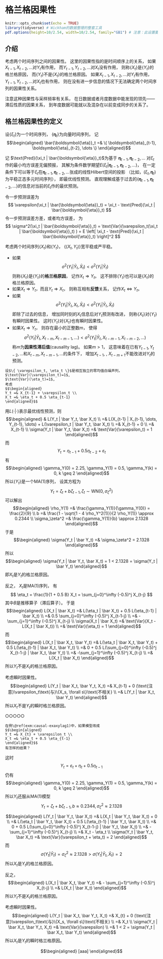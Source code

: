 # 格兰格因果性 {#causal}

```r
knitr::opts_chunk$set(echo = TRUE)
library(tidyverse) # Wickham的数据整理的整套工具
pdf.options(height=10/2.54, width=10/2.54, family="GB1") # 注意：此设置要放在最后
```

## 介绍 {#causal-intro}

考虑两个时间序列之间的因果性。
这里的因果性指的是时间顺序上的关系，
如果$X_{t-1}, X_{t-2}, \dots$对$Y_t$有作用，
而$Y_{t-1}, Y_{t-2}, \dots$对$X_t$没有作用，
则称$\{X_t \}$是$\{ Y_t \}$的格兰格原因，
而$\{ Y_t \}$不是$\{ X_t \}$的格兰格原因。
如果$X_{t-1}, X_{t-2}, \dots$对$Y_t$有作用，
$Y_{t-1}, Y_{t-2}, \dots$对$X_t$也有作用，
则在没有进一步信息的情况下无法确定两个时间序列的因果性关系。

注意这种因果性与采样频率有关系，
在日数据或者月度数据中能发现的领先——滞后性质的因果关系，
到年度数据可能就以及混杂在以前变成同步的关系了。


## 格兰格因果性的定义 {#causal-def}

设$\{ \xi_t \}$为一个时间序列，
$\{ \boldsymbol{\eta}_t \}$为向量时间序列，
记
$$\begin{aligned}
\bar{\boldsymbol{\eta}}_t =& \{ \boldsymbol{\eta}_{t-1}, \boldsymbol{\eta}_{t-2}, \dots \} 
\end{aligned}$$

记
$\text{Pred}(\xi_t | \bar{\boldsymbol{\eta}}_t)$为基于
$\boldsymbol{\eta}_{t-1}, \boldsymbol{\eta}_{t-2}, \dots$
对$\xi_t$作的最小均方误差无偏预报，
其解为条件数学期望$E(\xi_t | \boldsymbol{\eta}_{t-1}, \boldsymbol{\eta}_{t-2}, \dots)$，
在一定条件下可以等于$\xi_t$在$\boldsymbol{\eta}_{t-1}, \boldsymbol{\eta}_{t-2}, \dots$张成的线性Hilbert空间的投影
（比如，$(\xi_t, \boldsymbol{\eta}_t)$为平稳正态多元时间序列），
即最优线性预测。
直观理解成基于过去的$\{\boldsymbol{\eta}_{t-1}, \boldsymbol{\eta}_{t-2}, \dots \}$的信息对当前的$\xi_t$作的最优预测。

令一步预测误差为
$$
  \varepsilon(\xi_t | \bar{\boldsymbol{\eta}}_t) 
  = \xi_t - \text{Pred}(\xi_t | \bar{\boldsymbol{\eta}}_t)
$$
令一步预测误差方差，或者均方误差，
为
$$
  \sigma^2(\xi_t | \bar{\boldsymbol{\eta}}_t)  
  = \text{Var}(\varepsilon_t(\xi_t | \bar{\boldsymbol{\eta}}_t) )
  = E \left[ \xi_t - \text{Pred}(\xi_t | \bar{\boldsymbol{\eta}}_t) \right]^2
$$


考虑两个时间序列$\{ X_t \}$和$\{ Y_t \}$，
$\{(X_t, Y_t) \}$宽平稳或严平稳。

* 如果
$$
\sigma^2(Y_t | \bar Y_t, \bar X_t) < \sigma^2(Y_t | \bar Y_t)
$$
则称$\{ X_t \}$是$\{ Y_t \}$的**格兰格原因**，
记作$X_t \Rightarrow Y_t$。
这不排除$\{ Y_t \}$也可以是$\{ X_t \}$的格兰格原因。
* 如果$X_t \Rightarrow Y_t$，而且$Y_t \Rightarrow X_t$，
则称互相有**反馈**关系，
记作$X_t \Leftrightarrow Y_t$。
* 如果
$$
\sigma^2(Y_t | \bar Y_t, X_t, \bar X_t) < \sigma^2(Y_t | \bar Y_t, \bar X_t)
$$
即除了过去的信息，
增加同时刻的$X_t$信息后对$Y_t$预测有改进，
则称$\{X_t \}$对$\{Y_t \}$有瞬时因果性。
这时$\{Y_t \}$对$\{X_t \}$也有瞬时因果性。
* 如果$X_t \Rightarrow Y_t$，
则存在最小的正整数$m$，
使得
$$
\sigma^2(Y_t | \bar Y_t, X_{t-m}, X_{t-m-1}, \dots) 
< \sigma^2(Y_t | \bar Y_t, X_{t-m-1}, X_{t-m-2}, \dots) 
$$
称$m$为**因果性滞后值**(causality lag)。
如果$m>1$，
这意味着在已有$Y_{t-1}, Y_{t-2}, \dots$和$X_{t-m}, X_{t-m-1}, \dots$的条件下，
增加$X_{t-1}$, \dots, $X_{t-m+1}$不能改进对$Y_t$的预测。

```example
设$\{ \varepsilon_t, \eta_t \}$是相互独立的零均值白噪声列，
$\text{Var}(\varepsilon_t)=1$,
$\text{Var}(\eta_t)=1$,
考虑
$$\begin{aligned}
Y_t =& X_{t-1} + \varepsilon_t \\
X_t =& \eta_t + 0.5 \eta_{t-1}
\end{aligned}$$

```

用$L(\cdot|\cdot)$表示最优线性预测，则
$$\begin{aligned}
& L(Y_t | \bar Y_t, \bar X_t) \\
=& L(X_{t-1} | X_{t-1}, \dots, Y_{t-1}, \dots)
+ L(\varepsilon_t | \bar Y_t, \bar X_t) \\
=& X_{t-1} + 0 \\
=& X_{t-1} \\
\sigma(Y_t | \bar Y_t, \bar X_t) =&
\text{Var}(\varepsilon_t) = 1
\end{aligned}$$
而
$$
Y_t = \eta_{t-1} + 0.5\eta_{t-2} + \varepsilon_t
$$
有
$$\begin{aligned}
\gamma_Y(0) = 2.25,
\gamma_Y(1) = 0.5,
\gamma_Y(k) = 0, k \geq 2
\end{aligned}$$
所以$\{Y_t \}$是一个MA(1)序列，
设其方程为
$$
Y_t = \zeta_t + b \zeta_{t-1}, 
\zeta_t \sim \text{WN}(0, \sigma_\zeta^2)
$$
可以解出
$$\begin{aligned}
\rho_Y(1) =& \frac{\gamma_Y(1)}{\gamma_Y(0)} = \frac{2}{9} \\
b =& \frac{1 - \sqrt{1 - 4 \rho_Y^2(1)}}{2 \rho_Y(1)}
\approx 0.2344 \\
\sigma_\zeta^2 =& \frac{\gamma_Y(1)}{b} \approx 2.1328
\end{aligned}$$
于是
$$\begin{aligned}
\sigma(Y_t | \bar Y_t)
=& \sigma_\zeta^2 = 2.1328
\end{aligned}$$
所以
$$\begin{aligned}
\sigma(Y_t | \bar Y_t, \bar X_t) = 1
< 2.1328 = \sigma(Y_t | \bar Y_t)
\end{aligned}$$
即$X_t$是$Y_t$的格兰格原因。

反之，
$X_t$是MA(1)序列，
有
$$
\eta_t = \frac{1}{1 + 0.5 B} X_t
= \sum_{j=0}^\infty (-0.5)^j X_{t-j}
$$
其中$B$是推移算子（滞后算子）。
于是
$$\begin{aligned}
L(X_t | \bar X_t)
=& L(\eta_t | \bar X_t)
+ 0.5 L(\eta_{t-1} | \bar X_t) \\
=& 0.5 \sum_{j=0}^\infty (-0.5)^j X_{t-1-j} \\
=& - \sum_{j=1}^\infty (-0.5)^j X_{t-j} \\
\sigma(X_t | \bar X_t)
=& \text{Var}(X_t - L(X_t | \bar X_t)) \\
=& \text{Var}(\eta_t) = 1
\end{aligned}$$
而
$$\begin{aligned}
L(X_t | \bar X_t, \bar Y_t) 
=& L(\eta_t | \bar X_t, \bar Y_t)
+ 0.5 L(\eta_{t-1} | \bar X_t, \bar Y_t) \\
=& 0 +
0.5 L(\sum_{j=0}^\infty (-0.5)^j X_{t-1-j} | \bar X_t, \bar Y_t) \\
=& -\sum_{j=1}^\infty (-0.5)^j X_{t-j} \\
=& L(X_t | \bar X_t)
\end{aligned}$$
所以$Y_t$不是$X_t$的格兰格原因。

考虑瞬时因果性。
$$\begin{aligned}
L(Y_t | \bar X_t, \bar Y_t, X_t)
=& X_{t-1} + 0 (\text{注意}\varepsilon_t\text{与}\{X_s, \forall s\}\text{不相关} \\
=& L(Y_t | \bar X_t, \bar Y_t)
\end{aligned}$$
所以$X_t$不是$Y_t$的瞬时格兰格原因。

○○○○○


```example
在例\@ref(exm:causal-exaxylag1)中，如果模型改成
$$\begin{aligned}
Y_t =& X_{t} + \varepsilon_t \\
X_t =& \eta_t + 0.5 \eta_{t-1}
\end{aligned}$$
有怎样的结果？

```

这时
$$
Y_t = \varepsilon_t + \eta_t + 0.5 \eta_{t-1}
$$
仍有
$$\begin{aligned}
\gamma_Y(0) = 2.25,
\gamma_Y(1) = 0.5,
\gamma_Y(k) = 0, k \geq 2
\end{aligned}$$
所以$Y_t$还服从MA(1)模型
$$
Y_t = \zeta_t + b \zeta_{t-1},
b \approx 0.2344,
\sigma^2_\zeta \approx 2.1328
$$

$$\begin{aligned}
L(Y_t | \bar Y_t, \bar X_t)
=& L(X_t | \bar Y_t, \bar X_t) + 0 \\
=& L(\eta_t | \bar Y_t, \bar X_t)
+ 0.5 L(\eta_{t-1} | \bar Y_t, \bar X_t) \\
=& 0 + 0.5 L(\sum_{j=0}^\infty (-0.5)^j X_{t-1-j} | \bar Y_t, \bar X_t) \\
=& - \sum_{j=1}^\infty (-0.5)^j X_{t-j} \\
=& X_t - \eta_t \\
\sigma(Y_t | \bar Y_t, \bar X_t) 
=& \text{Var}(\varepsilon_t + \eta_t) = 2
\end{aligned}$$
而
$$
\sigma(Y_t | \bar Y_t)
= \sigma^2_\zeta \approx 2.1328
> \sigma(Y_t | \bar Y_t, \bar X_t) = 2
$$
所以$X_t$是$Y_t$的格兰格原因。

反之，
$$\begin{aligned}
L(X_t | \bar X_t, \bar Y_t)
=& - \sum_{j=1}^\infty (-0.5)^j X_{t-j} \\
=& L(X_t | \bar X_t)
\end{aligned}$$
所以$Y_t$不是$X_t$的格兰格原因。

考虑瞬时因果性。
$$\begin{aligned}
L(Y_t | \bar X_t, \bar Y_t, X_t)
=& X_{t} + 0 (\text{注意}\varepsilon_t\text{与}\{X_s, \forall s\}\text{不相关} \\
=& X_t \\
\sigma(Y_t | \bar X_t, \bar Y_t, X_t)
=& \text{Var}(\varepsilon) \\
=& 1 < 2 = \sigma(Y_t | \bar X_t, \bar Y_t)
\end{aligned}$$
所以$X_t$是$Y_t$的瞬时格兰格原因。







$$\begin{aligned}
[aaa]
\end{aligned}$$
